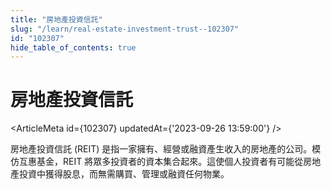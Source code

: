```yaml
---
title: "房地產投資信託"
slug: "/learn/real-estate-investment-trust--102307"
id: "102307"
hide_table_of_contents: true
---
```



# 房地產投資信託

<ArticleMeta id={102307} updatedAt={'2023-09-26 13:59:00'} />
<div className='border-solid border-b border-t-0 my-4 border-[var(--ifm-color-gray-300)]' />

房地產投資信託 (REIT) 是指一家擁有、經營或融資產生收入的房地產的公司。模仿互惠基金，REIT 將眾多投資者的資本集合起來。這使個人投資者有可能從房地產投資中獲得股息，而無需購買、管理或融資任何物業。
